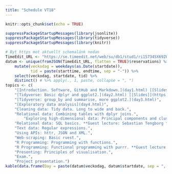```yaml
---
title: "Schedule VT18"
---
```


```r
knitr::opts_chunk$set(echo = TRUE)
```

```r
suppressPackageStartupMessages(library(jsonlite))
suppressPackageStartupMessages(library(tidyverse))
suppressPackageStartupMessages(library(knitr))

# Byt https mot aktuellt schemalänk nedan
TimeEdit_URL <- "https://se.timeedit.net/web/su/db1/stud1/ri157345X69Z06Q5Z86g2Ye0yZ076Y32Q0ngQY5Q5572l073oQb5ZWn54%C3%A4KW6c5unQWrl1boW3Z3qud3uuXahWd7blK6Qa765XW1pcBW8W54j6Lj4Wp8VW5W0586m53Xa%C3%A47V0nXao7YXY7w54WX58W568613XY56WW3133wcYIvw0W9Y5x4VorW94XxWW6o94a6oV8W1Wj2oYWV1Wo55WYV677W6Yo3V3X95V0.json"
datum <- unique(fromJSON(TimeEdit_URL, flatten = TRUE)$reservations) %>% 
    mutate(veckodag = weekdays(as.Date(startdate)), 
           tid = paste(starttime, endtime, sep = "-")) %>% 
    select(veckodag, startdate, tid) %>% 
    distinct() # %>% apply(., 1, paste, collapse = ", ")
topics <- c(
    "[Introduction. Software, GitHub and Markdown.](day1.html) [[Slides]](https://rawgit.com/MT5013-VT18/MT5013-VT18.github.io/master/slides/slide1.html#1)",
    "[Tidyverse: Basic dplyr and ggplot2.](day2.html) [[Slides]](https://rawgit.com/MT5013-VT18/MT5013-VT18.github.io/master/slides/slide2.html#1)",
    "[Tidyverse: group_by and summarise, more ggplot2.](day3.html)",
    "[Exploratory data analysis](day4.html)",
    "Cleaning data: Tidy data. Long to wide and back.",
    "Relational data: Combining tables with dplyr joins.",
        "Exploring high-dimensional data: Principal components and clustering",
    "Relational data: SQL basics. **Guest lecture: Sebastian Tengborg from [King](https://king.com/sv)**",
    "Text data: Regular expressions.",
    "Using APIs: httr, JSON and XML.",
    "Web-scraping: Basic rvest.",
    "R Programming: Programming with functions.",
    "R Programming: Functional programming with purrr. **Guest lecture: Mehrdad Mamaghani from [Prime](https://primegroup.com/article/insight-mapping-usa-on-facebook-the-case-for-macro-targeting/)**",
    "Presenting: Principles of visualisation.",
    "Exam.",
    "Project presentation.")
kable(data.frame(Day = paste(datum$veckodag, datum$startdate, sep = ", "), Time = datum$tid, Topic = topics))
```
